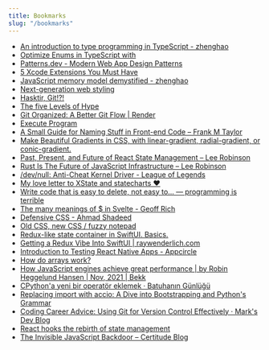 ```yaml
---
title: Bookmarks
slug: "/bookmarks"
---
```


- [An introduction to type programming in TypeScript - zhenghao](https://zhenghao.io/posts/type-programming)
- [Optimize Enums in TypeScript with](https://ultimatecourses.com/blog/const-enums-typescript)
- [Patterns.dev - Modern Web App Design Patterns](https://patterns.dev/)
- [5 Xcode Extensions You Must Have](https://betterprogramming.pub/5-xcode-extensions-you-must-have-46fb1fd39e7a)
- [JavaScript memory model demystified - zhenghao](https://zhenghao.io/)
- [Next-generation web styling](https://web.dev/next-gen-css-2019/)
- [Hasktir, Git!?!](https://ohshitgit.com/tr)
- [The five Levels of Hype](https://johannesklingebiel.de/2022/01/12/hype-as-a-scale.html)
- [Git Organized: A Better Git Flow | Render](https://render.com/blog/git-organized-a-better-git-flow)
- [Execute Program](https://www.executeprogram.com/blog/typescript-features-to-avoid)
- [A Small Guide for Naming Stuff in Front-end Code – Frank M Taylor](https://blog.frankmtaylor.com/2021/10/21/a-small-guide-for-naming-stuff-in-front-end-code/)
- [Make Beautiful Gradients in CSS, with linear-gradient, radial-gradient, or conic-gradient.](https://www.joshwcomeau.com/css/make-beautiful-gradients/)
- [Past, Present, and Future of React State Management – Lee Robinson](https://leerob.io/blog/react-state-management)
- [Rust Is The Future of JavaScript Infrastructure – Lee Robinson](https://leerob.io/blog/rust)
- [/dev/null: Anti-Cheat Kernel Driver - League of Legends](https://www.leagueoflegends.com/en-us/news/dev/dev-null-anti-cheat-kernel-driver/)
- [My love letter to XState and statecharts ♥](https://dev.to/timdeschryver/my-love-letter-to-xstate-and-statecharts-287b)
- [Write code that is easy to delete, not easy to... — programming is terrible](https://programmingisterrible.com/post/139222674273/how-to-write-disposable-code-in-large-systems)
- [The many meanings of $ in Svelte - Geoff Rich](https://geoffrich.net/posts/svelte-$-meanings/)
- [Defensive CSS - Ahmad Shadeed](https://ishadeed.com/article/defensive-css/)
- [Old CSS, new CSS / fuzzy notepad](https://eev.ee/blog/2020/02/01/old-css-new-css/)
- [Redux-like state container in SwiftUI. Basics.](https://swiftwithmajid.com/2019/09/18/redux-like-state-container-in-swiftui/)
- [Getting a Redux Vibe Into SwiftUI | raywenderlich.com](https://www.raywenderlich.com/22096649-getting-a-redux-vibe-into-swiftui)
- [Introduction to Testing React Native Apps - Appcircle](https://appcircle.io/blog/introduction-to-testing-react-native-apps/)
- [How do arrays work?](https://nan.fyi/how-arrays-work)
- [How JavaScript engines achieve great performance | by Robin Heggelund Hansen | Nov, 2021 | Bekk](https://blogg.bekk.no/how-javascript-engines-achieve-great-performance-fb0b36601557)
- [CPython'a yeni bir operatör eklemek · Batuhanın Günlüğü](https://isidentical-archive.github.io/cpython-yeni-operator.html)
- [Replacing import with accio: A Dive into Bootstrapping and Python's Grammar](http://mathamy.com/import-accio-bootstrapping-python-grammar.html)
- [Coding Career Advice: Using Git for Version Control Effectively · Mark's Dev Blog](https://blog.isquaredsoftware.com/2021/01/coding-career-git-usage/)
- [React hooks the rebirth of state management](https://tannerlinsley.com/blog/react-hooks-the-rebirth-of-state-management)
- [The Invisible JavaScript Backdoor – Certitude Blog](https://certitude.consulting/blog/en/invisible-backdoor/)

    